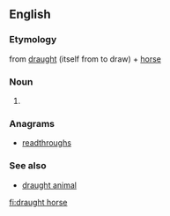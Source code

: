 ==English==

===Etymology===
from [[draught]] (itself from to draw) + [[horse]]

===Noun===
{{en-noun|head=[[draught]] [[horse]]}}

# {{alternative spelling of|draft horse|lang=en}}

===Anagrams===
* [[readthroughs#English|readthroughs]]

===See also===
* [[draught animal]]

[[fi:draught horse]]